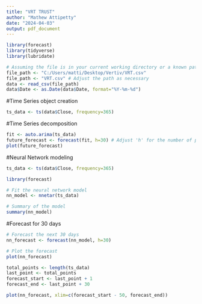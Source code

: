 ---
title: "VRT TRUST"
author: "Mathew Attipetty"
date: "2024-04-03"
output: pdf_document
---

```{r setup, include=FALSE}


library(forecast)
library(tidyverse)
library(lubridate)
```


```{r cars}
# Assuming the file is in your current working directory or a known path
file_path <- "C:/Users/matti/Desktop/Vertiv/VRT.csv"
file_path <- "VRT.csv" # Adjust the path as necessary
data <- read_csv(file_path)
data$Date <- as.Date(data$Date, format="%Y-%m-%d")
```


#Time Series object creation

```{r pressure, echo=FALSE}
ts_data <- ts(data$Close, frequency=365)

```

#Time Series decomposition
```{r}
fit <- auto.arima(ts_data)
future_forecast <- forecast(fit, h=30) # Adjust 'h' for the number of periods you want to forecast
plot(future_forecast)
```

#Neural Network modeling
```{r}
ts_data <- ts(data$Close, frequency=365)
```

```{r}
library(forecast)

# Fit the neural network model
nn_model <- nnetar(ts_data)

# Summary of the model
summary(nn_model)
```
#Forecast for 30 days
```{r}
# Forecast the next 30 days
nn_forecast <- forecast(nn_model, h=30)

# Plot the forecast
plot(nn_forecast)
```

```{r}
total_points <- length(ts_data)
last_point <- total_points
forecast_start <- last_point + 1
forecast_end <- last_point + 30

plot(nn_forecast, xlim=c(forecast_start - 50, forecast_end))
```

